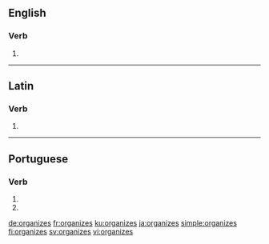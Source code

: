 ==English==

===Verb===
{{head|en|verb form}}

# {{en-third-person singular of|organize}}

----

==Latin==

===Verb===
{{la-verb-form|organizēs}}

# {{inflection of|organizō||2|s|pres|act|sub|lang=la}}

----

==Portuguese==

===Verb===
{{pt-verb-form|organizar}}

# {{pt-verb form of|organizar|ar|imperative|negative|singular|second}}
# {{pt-verb form of|organizar|ar|subjunctive|present|singular|second}}

[[de:organizes]]
[[fr:organizes]]
[[ku:organizes]]
[[ja:organizes]]
[[simple:organizes]]
[[fi:organizes]]
[[sv:organizes]]
[[vi:organizes]]